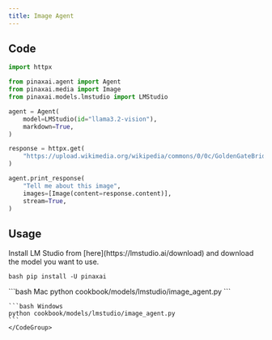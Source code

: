 ```yaml
---
title: Image Agent
---
```


## Code

```python cookbook/models/lmstudio/image_agent.py
import httpx

from pinaxai.agent import Agent
from pinaxai.media import Image
from pinaxai.models.lmstudio import LMStudio

agent = Agent(
    model=LMStudio(id="llama3.2-vision"),
    markdown=True,
)

response = httpx.get(
    "https://upload.wikimedia.org/wikipedia/commons/0/0c/GoldenGateBridge-001.jpg"
)

agent.print_response(
    "Tell me about this image",
    images=[Image(content=response.content)],
    stream=True,
)
```

## Usage

<Steps>
  <Snippet file="create-venv-step.mdx" />

<Step title="Install LM Studio">
  Install LM Studio from [here](https://lmstudio.ai/download) and download the
  model you want to use.
</Step>

<Step title="Install libraries">```bash pip install -U pinaxai ```</Step>

  <Step title="Run Agent">
    <CodeGroup>
    ```bash Mac
    python cookbook/models/lmstudio/image_agent.py
    ```

    ```bash Windows
    python cookbook/models/lmstudio/image_agent.py
    ```
    </CodeGroup>

  </Step>
</Steps>
